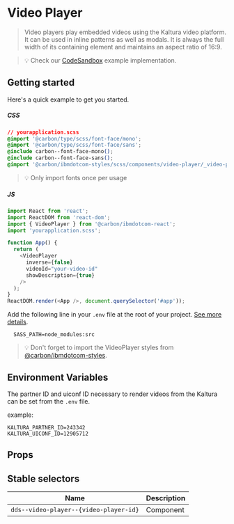 
# Video Player

> Video players play embedded videos using the Kaltura video platform. It can be
> used in inline patterns as well as modals. It is always the full width of its
> containing element and maintains an aspect ratio of 16:9.

> 💡 Check our
> [CodeSandbox](https://githubbox.com/carbon-design-system/ibm-dotcom-library/tree/master/packages/react/examples/codesandbox/components/VideoPlayer)
> example implementation.

## Getting started

Here's a quick example to get you started.

##### CSS

```css
// yourapplication.scss
@import '@carbon/type/scss/font-face/mono';
@import '@carbon/type/scss/font-face/sans';
@include carbon--font-face-mono();
@include carbon--font-face-sans();
@import '@carbon/ibmdotcom-styles/scss/components/video-player/_video-player.scss';
```

> 💡 Only import fonts once per usage

##### JS

```javascript
import React from 'react';
import ReactDOM from 'react-dom';
import { VideoPlayer } from '@carbon/ibmdotcom-react';
import 'yourapplication.scss';

function App() {
  return (
    <VideoPlayer
      inverse={false}
      videoId="your-video-id"
      showDescription={true}
    />
  );
}
ReactDOM.render(<App />, document.querySelector('#app'));
```

Add the following line in your `.env` file at the root of your project.
[See more details](https://github.com/carbon-design-system/ibm-dotcom-library/tree/master/packages/styles#usage).

```
  SASS_PATH=node_modules:src
```

> 💡 Don't forget to import the VideoPlayer styles from
> [@carbon/ibmdotcom-styles](https://github.com/carbon-design-system/ibm-dotcom-library/blob/master/packages/styles).

## Environment Variables

The partner ID and uiconf ID necessary to render videos from the Kaltura can be
set from the `.env` file.

example:

```
KALTURA_PARTNER_ID=243342
KALTURA_UICONF_ID=12905712
```

## Props

<Props of={VideoPlayer} />

## Stable selectors

| Name                                   | Description |
| -------------------------------------- | ----------- |
| `dds--video-player--{video-player-id}` | Component   |

<Description markdown={contributing} />
